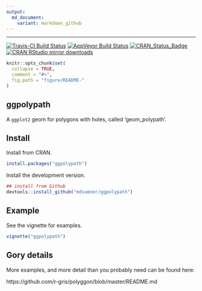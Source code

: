 ```yaml
---
output:
  md_document:
    variant: markdown_github
---
```


<!-- README.md is generated from README.Rmd. Please edit that file -->

---
[![Travis-CI Build Status](https://travis-ci.org/mdsumner/ggpolypath.svg?branch=master)](https://travis-ci.org/mdsumner/ggpolypath)
[![AppVeyor Build Status](https://ci.appveyor.com/api/projects/status/github/mdsumner/ggpolypath?branch=master&svg=true)](https://ci.appveyor.com/project/mdsumner/ggpolypath)
[![CRAN_Status_Badge](http://www.r-pkg.org/badges/version/ggpolypath)](https://cran.r-project.org/package=ggpolypath) 
[![CRAN RStudio mirror downloads](http://cranlogs.r-pkg.org/badges/ggpolypath)](http://www.r-pkg.org/pkg/ggpolypath)

```r
knitr::opts_chunk$set(
  collapse = TRUE,
  comment = "#>",
  fig.path = "figure/README-"
)
```

## ggpolypath

A `ggplot2` geom for polygons with holes, called 'geom_polypath'. 

## Install

Install from CRAN. 

```r
install.packages("ggpolypath")
```

Install the development version. 

```r
## install from Github
devtools::install_github("mdsumner/ggpolypath")
```


## Example

See the vignette for examples. 

```r
vignette("ggpolypath")
```

## Gory details

More examples, and more detail than you probably need can be found here: 

https://github.com/r-gris/polyggon/blob/master/README.md



